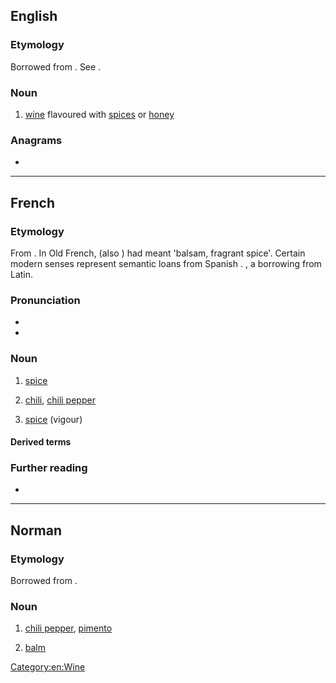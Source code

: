 ==English==

===Etymology===
Borrowed from {{bor|en|fr|piment}}. See {{doublet|en|pimento|pimiento|pigment|notext=1}}.

===Noun===
{{en-noun}}

# {{lb|en|obsolete}} [[wine]] flavoured with [[spice]]s or [[honey]]

{{Webster 1913}}

===Anagrams===
* {{anagrams|en|a=eimnpt|pitmen}}

[[Category:en:Wine]]

----

==French==

===Etymology===
From {{inh|fr|la|pigmentum}}. In Old French, {{m|fro|piment}} (also {{m|fro|pimenc}}) had meant 'balsam, fragrant spice'. Certain modern senses represent semantic loans from Spanish {{m|es|pimiento}}. {{doublet|fr|pigment}}, a borrowing from Latin.

===Pronunciation===
* {{fr-IPA}}
* {{audio|fr|Fr-piment.ogg|Audio}}

===Noun===
{{fr-noun|m}}

# {{lb|fr|cooking}} [[spice]]
# [[chili]], [[chili pepper]]
# {{lb|fr|figuratively}} [[spice]] (vigour)

====Derived terms====
{{col3|fr
|piment enragé
|pimenter
|piment d'Espelette
|piment de Cayenne}}

===Further reading===
* {{R:TLFi}}

----

==Norman==

===Etymology===
Borrowed from {{bor|nrf|fr|piment}}.

===Noun===
{{nrf-noun|m}}

# {{lb|nrf|Jersey}} [[chili pepper]], [[pimento]]
# {{lb|nrf|Jersey}} [[balm]]

{{topics|nrf|Vegetables}}